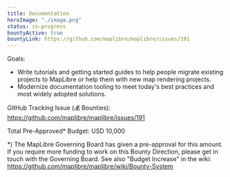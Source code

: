 ```yaml
---
title: Documentation
heroImage: "./image.png"
status: in-progress
bountyActive: true
bountyLink: https://github.com/maplibre/maplibre/issues/191
---
```


Goals:

- Write tutorials and getting started guides to help people migrate existing projects to MapLibre or help them with new map rendering projects.
- Modernize documentation tooling to meet today's best practices and most widely adopted solutions.

GitHub Tracking Issue (💰 Bounties): https://github.com/maplibre/maplibre/issues/191

Total Pre-Approved\* Budget: USD 10,000

\*) The MapLibre Governing Board has given a pre-approval for this amount. If you require more funding to work on this Bounty Direction, please get in touch with the Governing Board. See also "Budget Increase" in the wiki: https://github.com/maplibre/maplibre/wiki/Bounty-System

